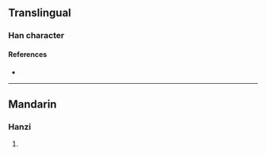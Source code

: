 {{character info/new}}
==Translingual==

===Han character===
{{Han char|rn=93|rad=牛|as=08|sn=12|four=|canj=HQYTR|ids=⿰牜咅}}

====References====
* {{Han ref|kx=0702.040|dkj=20052|dj=1115.100|hdz=31814.110|uh=7283|ud=29315}}

----

==Mandarin==

===Hanzi===
{{cmn-hanzi|pin=[[pǒu]] ([[pou3]])|wg=p'ou<sup>3</sup>}}

# {{defn|lang=cmn|sort=牛08}}